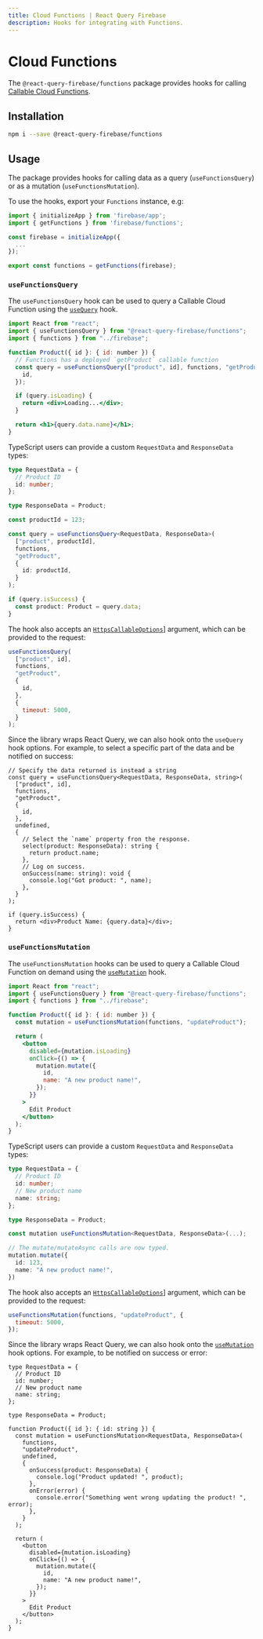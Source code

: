 ```yaml
---
title: Cloud Functions | React Query Firebase
description: Hooks for integrating with Functions.
---
```


# Cloud Functions

The `@react-query-firebase/functions` package provides hooks for calling [Callable Cloud Functions](https://firebase.google.com/docs/functions).

## Installation

```bash
npm i --save @react-query-firebase/functions
```

## Usage

The package provides hooks for calling data as a query (`useFunctionsQuery`) or as a mutation (`useFunctionsMutation`).

To use the hooks, export your `Functions` instance, e.g:

```js
import { initializeApp } from 'firebase/app';
import { getFunctions } from 'firebase/functions';

const firebase = initializeApp({
  ...
});

export const functions = getFunctions(firebase);
```

### `useFunctionsQuery`

The `useFunctionsQuery` hook can be used to query a Callable Cloud Function using the [`useQuery`](https://react-query.tanstack.com/reference/useQuery) hook.

```jsx
import React from "react";
import { useFunctionsQuery } from "@react-query-firebase/functions";
import { functions } from "../firebase";

function Product({ id }: { id: number }) {
  // Functions has a deployed `getProduct` callable function
  const query = useFunctionsQuery(["product", id], functions, "getProduct", {
    id,
  });

  if (query.isLoading) {
    return <div>Loading...</div>;
  }

  return <h1>{query.data.name}</h1>;
}
```

TypeScript users can provide a custom `RequestData` and `ResponseData` types:

```ts
type RequestData = {
  // Product ID
  id: number;
};

type ResponseData = Product;

const productId = 123;

const query = useFunctionsQuery<RequestData, ResponseData>(
  ["product", productId],
  functions,
  "getProduct",
  {
    id: productId,
  }
);

if (query.isSuccess) {
  const product: Product = query.data;
}
```

The hook also accepts an [`HttpsCallableOptions`](https://firebase.google.com/docs/reference/js/functions.httpscallableoptions)] argument, which
can be provided to the request:

```js
useFunctionsQuery(
  ["product", id],
  functions,
  "getProduct",
  {
    id,
  },
  {
    timeout: 5000,
  }
);
```

Since the library wraps React Query, we can also hook onto the `useQuery` hook options.
For example, to select a specific part of the data and be notified on success:

```tsx
// Specify the data returned is instead a string
const query = useFunctionsQuery<RequestData, ResponseData, string>(
  ["product", id],
  functions,
  "getProduct",
  {
    id,
  },
  undefined,
  {
    // Select the `name` property fron the response.
    select(product: ResponseData): string {
      return product.name;
    },
    // Log on success.
    onSuccess(name: string): void {
      console.log("Got product: ", name);
    },
  }
);

if (query.isSuccess) {
  return <div>Product Name: {query.data}</div>;
}
```

### `useFunctionsMutation`

The `useFunctionsMutation` hooks can be used to query a Callable Cloud Function on demand using the [`useMutation`](https://react-query.tanstack.com/reference/useMutation) hook.

```jsx
import React from "react";
import { useFunctionsQuery } from "@react-query-firebase/functions";
import { functions } from "../firebase";

function Product({ id }: { id: number }) {
  const mutation = useFunctionsMutation(functions, "updateProduct");

  return (
    <button
      disabled={mutation.isLoading}
      onClick={() => {
        mutation.mutate({
          id,
          name: "A new product name!",
        });
      }}
    >
      Edit Product
    </button>
  );
}
```

TypeScript users can provide a custom `RequestData` and `ResponseData` types:

```ts
type RequestData = {
  // Product ID
  id: number;
  // New product name
  name: string;
};

type ResponseData = Product;

const mutation useFunctionsMutation<RequestData, ResponseData>(...);

// The mutate/mutateAsync calls are now typed.
mutation.mutate({
  id: 123,
  name: "A new product name!",
})
```

The hook also accepts an [`HttpsCallableOptions`](https://firebase.google.com/docs/reference/js/functions.httpscallableoptions)] argument, which
can be provided to the request:

```js
useFunctionsMutation(functions, "updateProduct", {
  timeout: 5000,
});
```

Since the library wraps React Query, we can also hook onto the [`useMutation`](https://react-query.tanstack.com/reference/useMutation) hook options.
For example, to be notified on success or error:

```tsx
type RequestData = {
  // Product ID
  id: number;
  // New product name
  name: string;
};

type ResponseData = Product;

function Product({ id }: { id: string }) {
  const mutation = useFunctionsMutation<RequestData, ResponseData>(
    functions,
    "updateProduct",
    undefined,
    {
      onSuccess(product: ResponseData) {
        console.log("Product updated! ", product);
      },
      onError(error) {
        console.error("Something went wrong updating the product! ", error);
      },
    }
  );

  return (
    <button
      disabled={mutation.isLoading}
      onClick={() => {
        mutation.mutate({
          id,
          name: "A new product name!",
        });
      }}
    >
      Edit Product
    </button>
  );
}
```
